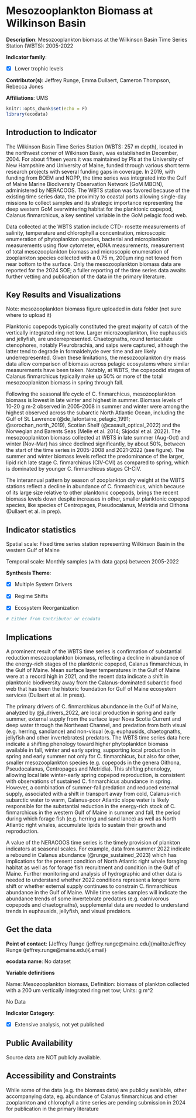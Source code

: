 # Mesozooplankton Biomass at Wilkinson Basin {#wbts_mesozooplankton}

**Description**: Mesozooplankton biomass at the Wilkinson Basin Time Series Station (WBTS): 2005-2022

**Indicator family**: 

- [X] Lower trophic levels


**Contributor(s)**: Jeffrey Runge, Emma Dullaert, Cameron Thompson, Rebecca Jones

**Affiliations**: UMS

```{r echo=FALSE}
knitr::opts_chunk$set(echo = F)
library(ecodata)
```
## Introduction to Indicator
The Wilkinson Basin Time Series Station (WBTS: 257 m depth), located in the northwest corner of Wilkinson Basin, was established in December, 2004. For about fifteen years it was maintained by PIs at the University of New Hampshire and University of Maine, funded through various short term research projects with several funding gaps in coverage. In 2019, with funding from BOEM and NOPP, the time series was integrated into the Gulf of Maine Marine Biodiversity Observation Network (GoM MBON), administered by NERACOOS. The WBTS station was favored because of the existing time series data, the proximity to coastal ports allowing single-day missions to collect samples and its strategic importance representing the deep western GoM overwintering habitat for the planktonic copepod, Calanus finmarchicus, a key sentinel variable in the GoM pelagic food web.

Data collected at the WBTS station include CTD- rosette measurements of salinity, temperature and chlorophyll a concentration, microscopic enumeration of phytoplankton species, bacterial and microplankton measurements using flow cytometer, eDNA measurements, measurement of total mesozooplankton biomass and microscopic enumeration of zooplankton species collected with a 0.75 m, 200µm ring net towed from near bottom to the surface. Only the mesozooplankton biomass data are reported for the 2024 SOE; a fuller reporting of the time series data awaits further vetting and publication of the data in the primary literature.

## Key Results and Visualizations
Note: mesozooplankton biomass figure uploaded in data folder (not sure where to upload it)

Planktonic copepods typically constituted the great majority of catch of the vertically integrated ring net tow. Larger microzooplankton, like euphausids and jellyfish, are underrepresented. Chaetognaths, round tentaculate ctenophores, notably Pleurobrachia, and salps were captured, although the latter tend to degrade in formaldehyde over time and are likely underrepresented. Given these limitations, the mesozooplankton dry mass data allow comparison of biomass across pelagic ecosystems where similar measurements have been taken. Notably, at WBTS, the copepodid stages of Calanus finmarchicus typically make up 50% or more of the total mesozooplankton biomass in spring through fall. 

Following the seasonal life cycle of C. finmarchicus, mesozooplankton biomass is lowest in late winter and highest in summer. Biomass levels of 10-20 g m-2 observed in 2005-2008 in summer and winter were among the highest observed across the subarctic North Atlantic Ocean, including the Gulf of St. Lawrence (@de_lafontaine_pelagic_1991; @sorochan_north_2019), Scotian Shelf (@casault_optical_2022) and the Norwegian and Barents Seas (Melle et al. 2014; Skjodal et al. 2022). The mesozooplankton biomass collected at WBTS in late summer (Aug-Oct) and winter (Nov-Mar) has since declined significantly, by about 50%, between the start of the time series in 2005-2008 and 2021-2022 (see figure). The summer and winter biomass levels reflect the predominance of the larger, lipid rich late stage C. finmarchicus (CIV-CVI) as compared to spring, which is dominated by younger C. finmarchicus stages CI-CIV.

The interannual pattern by season of zooplankton dry weight at the WBTS stations reflect a decline in abundance of C. finmarchicus, which because of its large size relative to other planktonic copepods, brings the recent biomass levels down despite increases in other, smaller planktonic copepod species, like species of Centropages, Pseudocalanus, Metridia and Oithona (Dullaert et al. in prep).


## Indicator statistics 
Spatial scale: Fixed time series station representing Wilkinson Basin in the western Gulf of Maine

Temporal scale: Monthly samples (with data gaps) between 2005-2022

**Synthesis Theme**:

- [X] Multiple System Drivers
- [X] Regime Shifts
- [X] Ecosystem Reorganization


```{r autostats_wbts_mesozooplankton}
# Either from Contributor or ecodata
```

## Implications
A prominent result of the WBTS time series is confirmation of substantial reduction mesozooplankton biomass, reflecting a decline in abundance of the energy-rich stages of the planktonic copepod, Calanus finmarchicus, in the Gulf of Maine. Mean surface layer temperatures in the Gulf of Maine were at a record high in 2021, and the recent data indicate a shift in planktonic biodiversity away from the Calanus-dominated subarctic food web that has been the historic foundation for Gulf of Maine ecosystem services (Dullaert et al. in press).

The primary drivers of C. finmarchicus abundance in the Gulf of Maine, analyzed by @ji_drivers_2022, are local production in spring and early summer, external supply from the surface layer Nova Scotia Current and deep water through the Northeast Channel, and predation from both visual (e.g. herring, sandlance) and non-visual (e.g. euphausids, chaetognaths, jellyfish and other invertebrates) predators. The WBTS time series data here indicate a shifting phenology toward higher phytoplankton biomass available in fall, winter and early spring, supporting local production in spring and early summer not only for C. finmarchicus, but also for other, smaller mesozooplankton species (e.g. copepods in the genera Oithona, Pseudocalanus, Centropages and Metridia). This shifting phenology, allowing local late winter-early spring copepod reproduction, is consistent with observations of sustained C. finmarchicus abundance in spring. However, a combination of summer-fall predation and reduced external supply, associated with a shift in transport away from cold, Calanus-rich subarctic water to warm, Calanus-poor Atlantic slope water is likely responsible for the substantial reduction in the energy-rich stock of C. finmarchicus in the western Gulf of Maine in summer and fall, the period during which forage fish (e.g. herring and sand lance) as well as North Atlantic right whales, accumulate lipids to sustain their growth and reproduction. 

A value of the NERACOOS time series is the timely provision of plankton indicators at seasonal scales. For example, data from summer 2022 indicate a rebound in Calanus abundance (@runge_sustained_2023) which has implications for the present condition of North Atlantic right whale foraging habitat as well as for forage fish recruitment and condition in the Gulf of Maine. Further monitoring and analysis of hydrographic and other data is needed to understand whether 2022 conditions represent a longer term shift or whether external supply continues to constrain C. finmarchicus abundance in the Gulf of Maine. While time series samples will indicate the abundance trends of some invertebrate predators (e.g. carnivorous copepods and chaetognaths), supplemental data are needed to understand trends in euphausids, jellyfish, and visual predators.

## Get the data

**Point of contact**: [Jeffrey Runge (jeffrey.runge@maine.edu](mailto:Jeffrey Runge (jeffrey.runge@maine.edu){.email}

**ecodata name**: No dataset

**Variable definitions**

Name: Mesozooplankton biomass, Definition: biomass of plankton collected with a 200 um vertically integrated ring net tow; Units: g m^2


No Data

**Indicator Category**:

- [X] Extensive analysis, not yet published


## Public Availability

Source data are NOT publicly available.

## Accessibility and Constraints

While some of the data (e.g. the biomass data) are publicly available, other accompanying data, eg. abundance of Calanus finmarchicus and other zooplankton and chlorophyll a time series are pending submission in 2024 for publication in the primary literature

